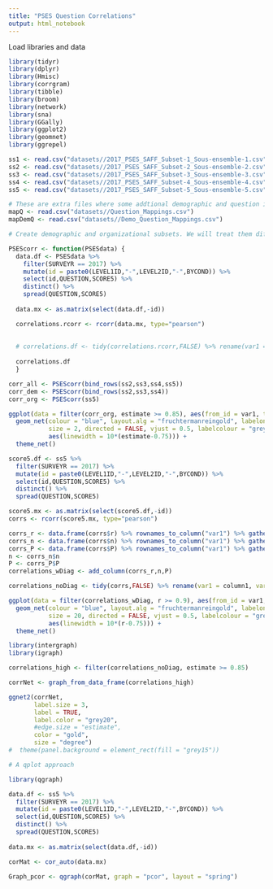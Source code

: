 ```yaml
---
title: "PSES Question Correlations"
output: html_notebook
---
```


Load libraries and data
```r
library(tidyr)
library(dplyr)
library(Hmisc)
library(corrgram)
library(tibble)
library(broom)
library(network)
library(sna)
library(GGally)
library(ggplot2)
library(geomnet)
library(ggrepel)

ss1 <- read.csv("datasets//2017_PSES_SAFF_Subset-1_Sous-ensemble-1.csv", na.strings = "9999")
ss2 <- read.csv("datasets//2017_PSES_SAFF_Subset-2_Sous-ensemble-2.csv", na.strings = "9999")
ss3 <- read.csv("datasets//2017_PSES_SAFF_Subset-3_Sous-ensemble-3.csv", na.strings = "9999")
ss4 <- read.csv("datasets//2017_PSES_SAFF_Subset-4_Sous-ensemble-4.csv", na.strings = "9999")
ss5 <- read.csv("datasets//2017_PSES_SAFF_Subset-5_Sous-ensemble-5.csv", na.strings = "9999")

# These are extra files where some addtional demographic and question information has been mapped
mapQ <- read.csv("datasets//Question_Mappings.csv")
mapDemQ <- read.csv("datasets//Demo_Question_Mappings.csv")


```


```r
# Create demographic and organizational subsets. We will treat them differently to procude unique.

PSEScorr <- function(PSESdata) {
  data.df <- PSESdata %>%
    filter(SURVEYR == 2017) %>%
    mutate(id = paste0(LEVEL1ID,"-",LEVEL2ID,"-",BYCOND)) %>%
    select(id,QUESTION,SCORE5) %>%
    distinct() %>%
    spread(QUESTION,SCORE5)
    
  data.mx <- as.matrix(select(data.df,-id))

  correlations.rcorr <- rcorr(data.mx, type="pearson")
  
  
  # correlations.df <- tidy(correlations.rcorr,FALSE) %>% rename(var1 = column1, var2 = column2)
  
  correlations.df
  }

corr_all <- PSEScorr(bind_rows(ss2,ss3,ss4,ss5))
corr_dem <- PSEScorr(bind_rows(ss2,ss3,ss4))
corr_org <- PSEScorr(ss5)

ggplot(data = filter(corr_org, estimate >= 0.85), aes(from_id = var1, to_id = var2)) +
  geom_net(colour = "blue", layout.alg = "fruchtermanreingold", labelon = TRUE, repel = TRUE,
           size = 2, directed = FALSE, vjust = 0.5, labelcolour = "grey60", ecolour = "grey40",
           aes(linewidth = 10*(estimate-0.75))) + 
  theme_net()

```

```r
score5.df <- ss5 %>%
  filter(SURVEYR == 2017) %>%
  mutate(id = paste0(LEVEL1ID,"-",LEVEL2ID,"-",BYCOND)) %>%
  select(id,QUESTION,SCORE5) %>%
  distinct() %>%
  spread(QUESTION,SCORE5)

score5.mx <- as.matrix(select(score5.df,-id))
corrs <- rcorr(score5.mx, type="pearson")

corrs_r <- data.frame(corrs$r) %>% rownames_to_column("var1") %>% gather(var2,r,-var1)
corrs_n <- data.frame(corrs$n) %>% rownames_to_column("var1") %>% gather(var2,n,-var1)
corrs_P <- data.frame(corrs$P) %>% rownames_to_column("var1") %>% gather(var2,P,-var1)
n <- corrs_n$n
P <- corrs_P$P
correlations_wDiag <- add_column(corrs_r,n,P)

correlations_noDiag <- tidy(corrs,FALSE) %>% rename(var1 = column1, var2 = column2)

ggplot(data = filter(correlations_wDiag, r >= 0.9), aes(from_id = var1, to_id = var2)) +
  geom_net(colour = "blue", layout.alg = "fruchtermanreingold", labelon = TRUE, repel = TRUE,
           size = 20, directed = FALSE, vjust = 0.5, labelcolour = "grey60", ecolour = "grey40",
           aes(linewidth = 10*(r-0.75))) + 
  theme_net()
```

```r
library(intergraph)
library(igraph)

correlations_high <- filter(correlations_noDiag, estimate >= 0.85)

corrNet <- graph_from_data_frame(correlations_high)

ggnet2(corrNet, 
       label.size = 3, 
       label = TRUE,
       label.color = "grey20",
       #edge.size = "estimate",
       color = "gold",
       size = "degree") 
#  theme(panel.background = element_rect(fill = "grey15"))
```


```r
# A qplot approach

library(qgraph)

data.df <- ss5 %>%
  filter(SURVEYR == 2017) %>%
  mutate(id = paste0(LEVEL1ID,"-",LEVEL2ID,"-",BYCOND)) %>%
  select(id,QUESTION,SCORE5) %>%
  distinct() %>%
  spread(QUESTION,SCORE5)
    
data.mx <- as.matrix(select(data.df,-id))

corMat <- cor_auto(data.mx)

Graph_pcor <- qgraph(corMat, graph = "pcor", layout = "spring")
```

